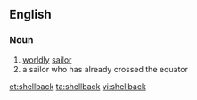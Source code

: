 ==English==

===Noun===
{{en-noun}}
#[[worldly]] [[sailor]]
# a sailor who has already crossed the equator

[[et:shellback]]
[[ta:shellback]]
[[vi:shellback]]